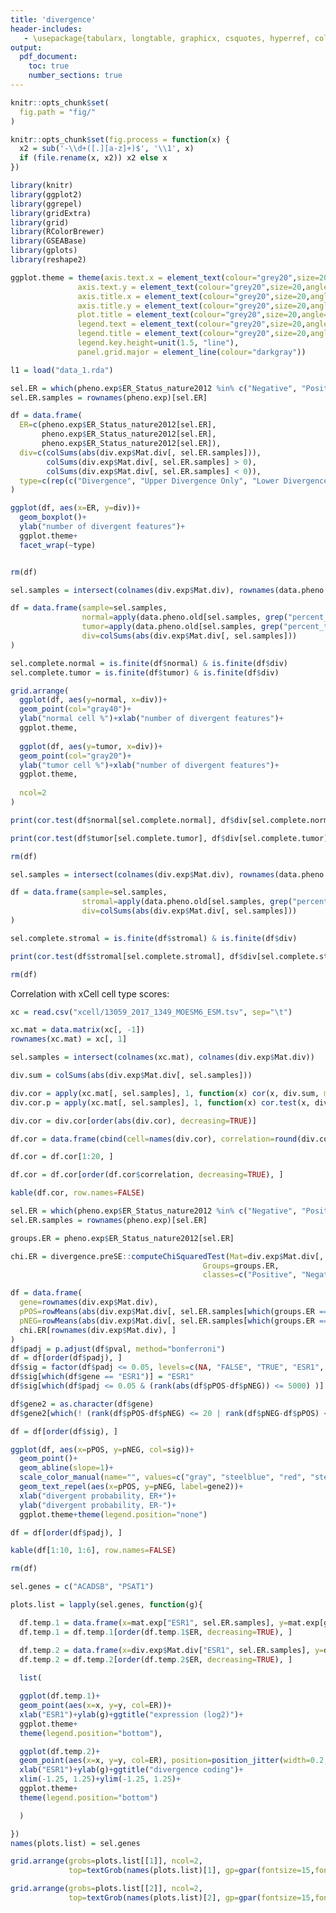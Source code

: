 ```yaml
---
title: 'divergence'
header-includes:
   - \usepackage{tabularx, longtable, graphicx, csquotes, hyperref, color}
output:
  pdf_document:
    toc: true
    number_sections: true
---
```


```r
knitr::opts_chunk$set(
  fig.path = "fig/"
)
```

```r
knitr::opts_chunk$set(fig.process = function(x) {
  x2 = sub('-\\d+([.][a-z]+)$', '\\1', x)
  if (file.rename(x, x2)) x2 else x
})
```


```r

library(knitr)
library(ggplot2)
library(ggrepel)
library(gridExtra)
library(grid)
library(RColorBrewer)
library(GSEABase)
library(gplots)
library(reshape2)

ggplot.theme = theme(axis.text.x = element_text(colour="grey20",size=20,angle=0,hjust=.5,vjust=.5,face="plain"),
               axis.text.y = element_text(colour="grey20",size=20,angle=0,hjust=1,vjust=0,face="plain"),  
               axis.title.x = element_text(colour="grey20",size=20,angle=0,hjust=.5,vjust=0,face="plain"),
               axis.title.y = element_text(colour="grey20",size=20,angle=90,hjust=.5,vjust=.5,face="plain"),
               plot.title = element_text(colour="grey20",size=20,angle=0,hjust=.5,vjust=0,face="plain"),
               legend.text = element_text(colour="grey20",size=20,angle=0,hjust=.5,vjust=0,face="plain"),
               legend.title = element_text(colour="grey20",size=20,angle=0,hjust=.5,vjust=0,face="plain"),
               legend.key.height=unit(1.5, "line"),
               panel.grid.major = element_line(colour="darkgray"))

```


\section{Univariate divergence workflow}

```r

l1 = load("data_1.rda")

```

\subsection{Sample divergence and ER status}

```r

sel.ER = which(pheno.exp$ER_Status_nature2012 %in% c("Negative", "Positive"))
sel.ER.samples = rownames(pheno.exp)[sel.ER]

df = data.frame(
  ER=c(pheno.exp$ER_Status_nature2012[sel.ER], 
       pheno.exp$ER_Status_nature2012[sel.ER], 
       pheno.exp$ER_Status_nature2012[sel.ER]),
  div=c(colSums(abs(div.exp$Mat.div[, sel.ER.samples])), 
        colSums(div.exp$Mat.div[, sel.ER.samples] > 0), 
        colSums(div.exp$Mat.div[, sel.ER.samples] < 0)),
  type=c(rep(c("Divergence", "Upper Divergence Only", "Lower Divergence Only"), each=length(sel.ER.samples)))
)

ggplot(df, aes(x=ER, y=div))+
  geom_boxplot()+
  ylab("number of divergent features")+
  ggplot.theme+
  facet_wrap(~type)


rm(df)

```

\subsection{Sample divergence with clinical covariates}

```r

sel.samples = intersect(colnames(div.exp$Mat.div), rownames(data.pheno.old))

df = data.frame(sample=sel.samples,
                normal=apply(data.pheno.old[sel.samples, grep("percent_normal_cells", colnames(data.pheno.old))], 1, function(x) max(x, na.rm=TRUE)),
                tumor=apply(data.pheno.old[sel.samples, grep("percent_tumor_cells", colnames(data.pheno.old))], 1, function(x) max(x, na.rm=TRUE)),
                div=colSums(abs(div.exp$Mat.div[, sel.samples]))
)

sel.complete.normal = is.finite(df$normal) & is.finite(df$div)
sel.complete.tumor = is.finite(df$tumor) & is.finite(df$div)

grid.arrange(
  ggplot(df, aes(y=normal, x=div))+
  geom_point(col="gray40")+
  ylab("normal cell %")+xlab("number of divergent features")+
  ggplot.theme,
  
  ggplot(df, aes(y=tumor, x=div))+
  geom_point(col="gray20")+
  ylab("tumor cell %")+xlab("number of divergent features")+
  ggplot.theme,
  
  ncol=2
)

```

```r

print(cor.test(df$normal[sel.complete.normal], df$div[sel.complete.normal], method="spearman"))

```

```r

print(cor.test(df$tumor[sel.complete.tumor], df$div[sel.complete.tumor], method="spearman"))

```

```r
rm(df)
```


```r

sel.samples = intersect(colnames(div.exp$Mat.div), rownames(data.pheno.old))

df = data.frame(sample=sel.samples, 
                stromal=apply(data.pheno.old[sel.samples, grep("percent_stromal_cells", colnames(data.pheno.old))], 1, function(x) max(x, na.rm=TRUE)),
                div=colSums(abs(div.exp$Mat.div[, sel.samples]))
)

sel.complete.stromal = is.finite(df$stromal) & is.finite(df$div)

```

```r

print(cor.test(df$stromal[sel.complete.stromal], df$div[sel.complete.stromal], method="spearman"))

```


```r

rm(df)

```

Correlation with xCell cell type scores:

```r

xc = read.csv("xcell/13059_2017_1349_MOESM6_ESM.tsv", sep="\t")

xc.mat = data.matrix(xc[, -1])
rownames(xc.mat) = xc[, 1]

sel.samples = intersect(colnames(xc.mat), colnames(div.exp$Mat.div))

div.sum = colSums(abs(div.exp$Mat.div[, sel.samples]))

div.cor = apply(xc.mat[, sel.samples], 1, function(x) cor(x, div.sum, method="spearman"))
div.cor.p = apply(xc.mat[, sel.samples], 1, function(x) cor.test(x, div.sum, method="spearman")$p.value)

div.cor = div.cor[order(abs(div.cor), decreasing=TRUE)]

df.cor = data.frame(cbind(cell=names(div.cor), correlation=round(div.cor, 3)), row.names=NULL)

df.cor = df.cor[1:20, ]

df.cor = df.cor[order(df.cor$correlation, decreasing=TRUE), ]

kable(df.cor, row.names=FALSE)

```


\subsection{Chi-squared test between ER status}

```r

sel.ER = which(pheno.exp$ER_Status_nature2012 %in% c("Negative", "Positive"))
sel.ER.samples = rownames(pheno.exp)[sel.ER]

groups.ER = pheno.exp$ER_Status_nature2012[sel.ER]

chi.ER = divergence.preSE::computeChiSquaredTest(Mat=div.exp$Mat.div[, sel.ER.samples], 
                                           Groups=groups.ER, 
                                           classes=c("Positive", "Negative"))

df = data.frame(
  gene=rownames(div.exp$Mat.div),
  pPOS=rowMeans(abs(div.exp$Mat.div[, sel.ER.samples[which(groups.ER == "Positive")]])),
  pNEG=rowMeans(abs(div.exp$Mat.div[, sel.ER.samples[which(groups.ER == "Negative")]])),
  chi.ER[rownames(div.exp$Mat.div), ]
)
df$padj = p.adjust(df$pval, method="bonferroni")
df = df[order(df$padj), ]
df$sig = factor(df$padj <= 0.05, levels=c(NA, "FALSE", "TRUE", "ESR1", "X"))
df$sig[which(df$gene == "ESR1")] = "ESR1"
df$sig[which(df$padj <= 0.05 & (rank(abs(df$pPOS-df$pNEG)) <= 5000) )] = "X"

df$gene2 = as.character(df$gene)
df$gene2[which(! (rank(df$pPOS-df$pNEG) <= 20 | rank(df$pNEG-df$pPOS) <= 20))] = NA

df = df[order(df$sig), ]

ggplot(df, aes(x=pPOS, y=pNEG, col=sig))+
  geom_point()+
  geom_abline(slope=1)+
  scale_color_manual(name="", values=c("gray", "steelblue", "red", "steelblue"))+
  geom_text_repel(aes(x=pPOS, y=pNEG, label=gene2))+
  xlab("divergent probability, ER+")+
  ylab("divergent probability, ER-")+
  ggplot.theme+theme(legend.position="none")

```



```r

df = df[order(df$padj), ]

kable(df[1:10, 1:6], row.names=FALSE)

```

```r

rm(df)

```


\subsection{Divergence - expression scatterplots}

```r

sel.genes = c("ACADSB", "PSAT1")

plots.list = lapply(sel.genes, function(g){

  df.temp.1 = data.frame(x=mat.exp["ESR1", sel.ER.samples], y=mat.exp[g, sel.ER.samples], ER=groups.ER)
  df.temp.1 = df.temp.1[order(df.temp.1$ER, decreasing=TRUE), ]

  df.temp.2 = data.frame(x=div.exp$Mat.div["ESR1", sel.ER.samples], y=div.exp$Mat.div[g, sel.ER.samples], ER=groups.ER)
  df.temp.2 = df.temp.2[order(df.temp.2$ER, decreasing=TRUE), ]
  
  list(

  ggplot(df.temp.1)+
  geom_point(aes(x=x, y=y, col=ER))+
  xlab("ESR1")+ylab(g)+ggtitle("expression (log2)")+
  ggplot.theme+
  theme(legend.position="bottom"),

  ggplot(df.temp.2)+
  geom_point(aes(x=x, y=y, col=ER), position=position_jitter(width=0.2, height=0.2))+
  xlab("ESR1")+ylab(g)+ggtitle("divergence coding")+
  xlim(-1.25, 1.25)+ylim(-1.25, 1.25)+
  ggplot.theme+
  theme(legend.position="bottom")

  )

})
names(plots.list) = sel.genes

```


```r

grid.arrange(grobs=plots.list[[1]], ncol=2, 
             top=textGrob(names(plots.list)[1], gp=gpar(fontsize=15,font=8)))


```


```r

grid.arrange(grobs=plots.list[[2]], ncol=2, 
             top=textGrob(names(plots.list)[2], gp=gpar(fontsize=15,font=8)))


```














